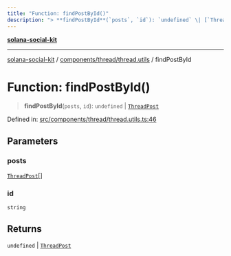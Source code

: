 ```yaml
---
title: "Function: findPostById()"
description: "> **findPostById**(`posts`, `id`): `undefined` \| [`ThreadPost`](../../thread.types/interfaces/ThreadPost.md)"
---
```


[**solana-social-kit**](../../../../README.mdx)

***

[solana-social-kit](../../../../README.mdx) / [components/thread/thread.utils](../README.mdx) / findPostById

# Function: findPostById()

> **findPostById**(`posts`, `id`): `undefined` \| [`ThreadPost`](../../thread.types/interfaces/ThreadPost.mdx)

Defined in: [src/components/thread/thread.utils.ts:46](https://github.com/SendArcade/solana-social-starter/blob/03568260ca96ed63f77049843c721de1cb011893/src/components/thread/thread.utils.ts#L46)

## Parameters

### posts

[`ThreadPost`](../../thread.types/interfaces/ThreadPost.mdx)[]

### id

`string`

## Returns

`undefined` \| [`ThreadPost`](../../thread.types/interfaces/ThreadPost.mdx)
